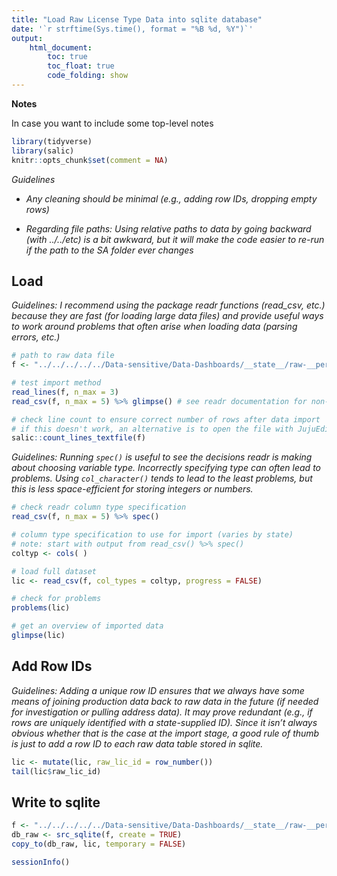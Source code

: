 ```yaml
---
title: "Load Raw License Type Data into sqlite database"
date: '`r strftime(Sys.time(), format = "%B %d, %Y")`'
output: 
    html_document:
        toc: true
        toc_float: true
        code_folding: show
---
```


**Notes**

In case you want to include some top-level notes


```r
library(tidyverse)
library(salic)
knitr::opts_chunk$set(comment = NA)
```

*Guidelines*

- *Any cleaning should be minimal (e.g., adding row IDs, dropping empty rows)*

- *Regarding file paths: Using relative paths to data by going backward (with ../../etc) is a bit awkward, but it will make the code easier to re-run if the path to the SA folder ever changes*


## Load

*Guidelines: I recommend using the package readr functions (read_csv, etc.) because they are fast (for loading large data files) and provide useful ways to work around problems that often arise when loading data (parsing errors, etc.)*

```r
# path to raw data file
f <- "../../../../../Data-sensitive/Data-Dashboards/__state__/raw-__period__/"

# test import method
read_lines(f, n_max = 3)
read_csv(f, n_max = 5) %>% glimpse() # see readr documentation for non-csv formats

# check line count to ensure correct number of rows after data import
# if this doesn't work, an alternative is to open the file with JujuEdit
salic::count_lines_textfile(f)
```


*Guidelines: Running `spec()` is useful to see the decisions readr is making about choosing variable type. Incorrectly specifying type can often lead to problems. Using `col_character()` tends to lead to the least problems, but this is less space-efficient for storing integers or numbers.*

```r
# check readr column type specification
read_csv(f, n_max = 5) %>% spec() 

# column type specification to use for import (varies by state)
# note: start with output from read_csv() %>% spec()
coltyp <- cols( )

# load full dataset
lic <- read_csv(f, col_types = coltyp, progress = FALSE)

# check for problems
problems(lic)

# get an overview of imported data
glimpse(lic)
```


## Add Row IDs

*Guidelines: Adding a unique row ID ensures that we always have some means of joining production data back to raw data in the future (if needed for investigation or pulling address data). It may prove redundant (e.g., if rows are uniquely identified with a state-supplied ID). Since it isn't always obvious whether that is the case at the import stage, a good rule of thumb is just to add a row ID to each raw data table stored in sqlite.*

```r
lic <- mutate(lic, raw_lic_id = row_number())
tail(lic$raw_lic_id)
```


## Write to sqlite

```r
f <- "../../../../../Data-sensitive/Data-Dashboards/__state__/raw-__period__.sqlite3"
db_raw <- src_sqlite(f, create = TRUE)
copy_to(db_raw, lic, temporary = FALSE)
```

```r
sessionInfo()
```

